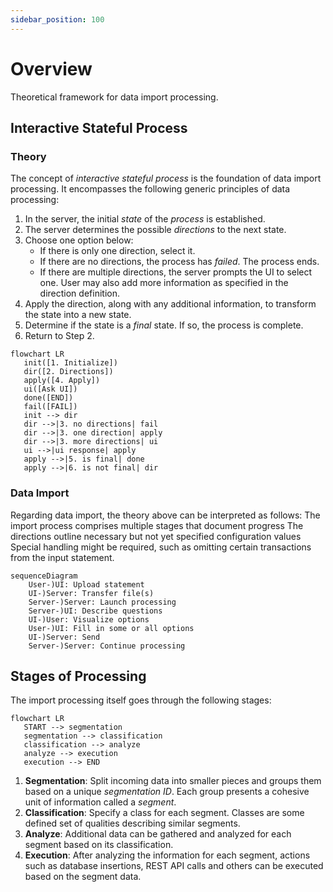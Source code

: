 ```yaml
---
sidebar_position: 100
---
```


# Overview

Theoretical framework for data import processing.

## Interactive Stateful Process

### Theory
The concept of *interactive stateful process* is the foundation of data import processing. It encompasses the following generic principles of data processing:

1. In the server, the initial *state* of the *process* is established.
2. The server determines the possible *directions* to the next state.
3. Choose one option below:
   - If there is only one direction, select it.
   - If there are no directions, the process has *failed*. The process ends.
   - If there are multiple directions, the server prompts the UI to select one.
     User may also add more information as specified in the direction definition.
4. Apply the direction, along with any additional information, to transform the state into a new state.
5. Determine if the state is a *final* state. If so, the process is complete.
6. Return to Step 2.
```mermaid
flowchart LR
   init([1. Initialize])
   dir([2. Directions])
   apply([4. Apply])
   ui([Ask UI])
   done([END])
   fail([FAIL])
   init --> dir
   dir -->|3. no directions| fail
   dir -->|3. one direction| apply
   dir -->|3. more directions| ui
   ui -->|ui response| apply
   apply -->|5. is final| done
   apply -->|6. is not final| dir
```

### Data Import

Regarding data import, the theory above can be interpreted as follows:
The import process comprises multiple stages that document progress
The directions outline necessary but not yet specified configuration values
Special handling might be required, such as omitting certain transactions from the input statement.


```mermaid
sequenceDiagram
    User-)UI: Upload statement
    UI-)Server: Transfer file(s)
    Server-)Server: Launch processing
    Server-)UI: Describe questions
    UI-)User: Visualize options
    User-)UI: Fill in some or all options
    UI-)Server: Send
    Server-)Server: Continue processing
```

## Stages of Processing

The import processing itself goes through the following stages:
```mermaid
flowchart LR
   START --> segmentation
   segmentation --> classification
   classification --> analyze
   analyze --> execution
   execution --> END
```
1. **Segmentation**: Split incoming data into smaller pieces and groups them based on a unique *segmentation ID*.
   Each group presents a cohesive unit of information called a *segment*.
2. **Classification**: Specify a class for each segment. Classes are some defined set of qualities describing
   similar segments.
3. **Analyze**: Additional data can be gathered and analyzed for each segment based on its classification.
4. **Execution**: After analyzing the information for each segment, actions such as database insertions,
   REST API calls and others can be executed based on the segment data.
